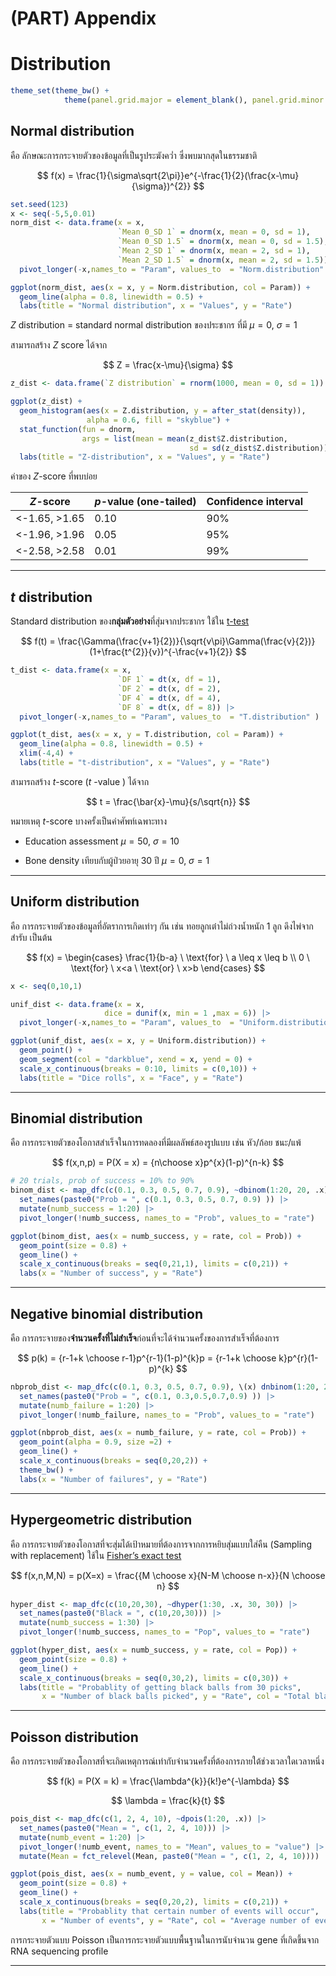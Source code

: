 # (PART) Appendix {.unnumbered}

# Distribution

```r
theme_set(theme_bw() +
            theme(panel.grid.major = element_blank(), panel.grid.minor = element_blank()))
```

## Normal distribution

คือ ลักษณะการกระจายตัวของข้อมูลที่เป็นรูประฆังคว่ำ ซึ่งพบมากสุดในธรรมชาติ

$$
f(x) = \frac{1}{\sigma\sqrt{2\pi}}e^{-\frac{1}{2}(\frac{x-\mu}{\sigma})^{2}}
$$

```r
set.seed(123)
x <- seq(-5,5,0.01)
norm_dist <- data.frame(x = x,
                        `Mean 0_SD 1` = dnorm(x, mean = 0, sd = 1),
                        `Mean 0_SD 1.5` = dnorm(x, mean = 0, sd = 1.5),
                        `Mean 2_SD 1` = dnorm(x, mean = 2, sd = 1),
                        `Mean 2_SD 1.5` = dnorm(x, mean = 2, sd = 1.5)) |> 
  pivot_longer(-x,names_to = "Param", values_to  = "Norm.distribution" )

ggplot(norm_dist, aes(x = x, y = Norm.distribution, col = Param)) + 
  geom_line(alpha = 0.8, linewidth = 0.5) +
  labs(title = "Normal distribution", x = "Values", y = "Rate")
```

$Z$ distribution = standard normal distribution ของประชากร ที่มี $\mu = 0$, $\sigma = 1$

สามารถสร้าง $Z$ score ได้จาก

$$
Z = \frac{x-\mu}{\sigma}
$$

```r
z_dist <- data.frame(`Z distribution` = rnorm(1000, mean = 0, sd = 1))

ggplot(z_dist) + 
  geom_histogram(aes(x = Z.distribution, y = after_stat(density)), 
                 alpha = 0.6, fill = "skyblue") +
  stat_function(fun = dnorm, 
                args = list(mean = mean(z_dist$Z.distribution, 
                                        sd = sd(z_dist$Z.distribution)))) +
  labs(title = "Z-distribution", x = "Values", y = "Rate")
```

ค่าของ $Z$-score ที่พบบ่อย

| $Z$-score       | $p$-value (one-tailed) | Confidence interval |
|-----------------|------------------------|---------------------|
| \<-1.65, \>1.65 | 0.10                   | 90%                 |
| \<-1.96, \>1.96 | 0.05                   | 95%                 |
| \<-2.58, \>2.58 | 0.01                   | 99%                 |

------------------------------------------------------------------------

## $t$ distribution

Standard distribution ของ**กลุ่มตัวอย่าง**ที่สุ่มจากประชากร ใช้ใน [t-test](#sec-t-test)

$$
f(t) = \frac{\Gamma(\frac{v+1}{2})}{\sqrt{v\pi}\Gamma(\frac{v}{2})}(1+\frac{t^{2}}{v})^{-\frac{v+1}{2}}
$$

```r
t_dist <- data.frame(x = x, 
                        `DF 1` = dt(x, df = 1),
                        `DF 2` = dt(x, df = 2),
                        `DF 4` = dt(x, df = 4),
                        `DF 8` = dt(x, df = 8)) |> 
  pivot_longer(-x,names_to = "Param", values_to  = "T.distribution" ) 

ggplot(t_dist, aes(x = x, y = T.distribution, col = Param)) + 
  geom_line(alpha = 0.8, linewidth = 0.5) +
  xlim(-4,4) +
  labs(title = "t-distribution", x = "Values", y = "Rate")
```

สามารถสร้าง $t$-score ($t$ -value ) ได้จาก

$$
t = \frac{\bar{x}-\mu}{s/\sqrt{n}}
$$

หมายเหตุ $t$-score บางครั้งเป็นคำศัพท์เฉพาะทาง

-   Education assessment $\mu = 50$, $\sigma = 10$

-   Bone density เทียบกับผู้ป่วยอายุ 30 ปี $\mu = 0$, $\sigma = 1$

------------------------------------------------------------------------

## Uniform distribution

คือ การกระจายตัวของข้อมูลที่อัตราการเกิดเท่าๆ กัน เช่น ทอยลูกเต๋าไม่ถ่วงน้ำหนัก 1 ลูก ดึงไพ่จากสำรับ เป็นต้น

$$
f(x) = \begin{cases}
\frac{1}{b-a} \ \text{for} \ a \leq x \leq b \\
0 \ \text{for} \ x<a \ \text{or} \ x>b 
\end{cases}
$$

```r
x <- seq(0,10,1)

unif_dist <- data.frame(x = x, 
                     dice = dunif(x, min = 1 ,max = 6)) |> 
  pivot_longer(-x,names_to = "Param", values_to  = "Uniform.distribution" ) 

ggplot(unif_dist, aes(x = x, y = Uniform.distribution)) + 
  geom_point() +
  geom_segment(col = "darkblue", xend = x, yend = 0) +
  scale_x_continuous(breaks = 0:10, limits = c(0,10)) +
  labs(title = "Dice rolls", x = "Face", y = "Rate")
```

------------------------------------------------------------------------

## Binomial distribution

คือ การกระจายตัวของโอกาสสำเร็จในการทดลองที่มีผลลัพธ์สองรูปแบบ เช่น หัว/ก้อย ชนะ/แพ้

$$
f(x,n,p) = P(X = x) = {n\choose x}p^{x}(1-p)^{n-k}  
$$

```r
# 20 trials, prob of success = 10% to 90%
binom_dist <- map_dfc(c(0.1, 0.3, 0.5, 0.7, 0.9), ~dbinom(1:20, 20, .x)) |> 
  set_names(paste0("Prob = ", c(0.1, 0.3, 0.5, 0.7, 0.9) )) |> 
  mutate(numb_success = 1:20) |> 
  pivot_longer(!numb_success, names_to = "Prob", values_to = "rate") 

ggplot(binom_dist, aes(x = numb_success, y = rate, col = Prob)) + 
  geom_point(size = 0.8) +
  geom_line() +
  scale_x_continuous(breaks = seq(0,21,1), limits = c(0,21)) +
  labs(x = "Number of success", y = "Rate")

```

------------------------------------------------------------------------

## Negative binomial distribution

คือ การกระจายของ**จำนวนครั้งที่ไม่สำเร็จ**ก่อนที่จะได้จำนวนครั้งของการสำเร็จที่ต้องการ

$$
p(k) = {r-1+k \choose r-1}p^{r-1}(1-p)^{k}p = {r-1+k \choose k}p^{r}(1-p)^{k}
$$

```r
nbprob_dist <- map_dfc(c(0.1, 0.3, 0.5, 0.7, 0.9), \(x) dnbinom(1:20, 20,x)) |> 
  set_names(paste0("Prob = ", c(0.1, 0.3,0.5,0.7,0.9) )) |> 
  mutate(numb_failure = 1:20) |> 
  pivot_longer(!numb_failure, names_to = "Prob", values_to = "rate") 

ggplot(nbprob_dist, aes(x = numb_failure, y = rate, col = Prob)) + 
  geom_point(alpha = 0.9, size =2) +
  geom_line() +
  scale_x_continuous(breaks = seq(0,20,2)) +
  theme_bw() +
  labs(x = "Number of failures", y = "Rate")
```

------------------------------------------------------------------------

## Hypergeometric distribution

คือ การกระจายตัวของโอกาสที่จะสุ่มได้เป้าหมายที่ต้องการจากการหยิบสุ่มแบบใส่คืน (Sampling with replacement) ใช้ใน [Fisher's exact test](#fisher)

$$
f(x,n,M,N) = p(X=x) = \frac{{M \choose x}{N-M \choose n-x}}{N \choose n}
$$

```r
hyper_dist <- map_dfc(c(10,20,30), ~dhyper(1:30, .x, 30, 30)) |>  
  set_names(paste0("Black = ", c(10,20,30))) |> 
  mutate(numb_success = 1:30) |> 
  pivot_longer(!numb_success, names_to = "Pop", values_to = "rate") 

ggplot(hyper_dist, aes(x = numb_success, y = rate, col = Pop)) + 
  geom_point(size = 0.8) +
  geom_line() +
  scale_x_continuous(breaks = seq(0,30,2), limits = c(0,30)) +
  labs(title = "Probablity of getting black balls from 30 picks", 
       x = "Number of black balls picked", y = "Rate", col = "Total black balls\n in the bag")
```

------------------------------------------------------------------------

## Poisson distribution {#poisson-dist}

คือ การกระจายตัวของโอกาสที่จะเกิดเหตุการณ์เท่ากับจำนวนครั้งที่ต้องการภายใต้ช่วงเวลาใดเวลาหนึ่ง

$$
f(k) = P(X = k) = \frac{\lambda^{k}}{k!}e^{-\lambda}
$$

$$
\lambda = \frac{k}{t}
$$

```r
pois_dist <- map_dfc(c(1, 2, 4, 10), ~dpois(1:20, .x)) |>  
  set_names(paste0("Mean = ", c(1, 2, 4, 10))) |> 
  mutate(numb_event = 1:20) |> 
  pivot_longer(!numb_event, names_to = "Mean", values_to = "value") |> 
  mutate(Mean = fct_relevel(Mean, paste0("Mean = ", c(1, 2, 4, 10))))

ggplot(pois_dist, aes(x = numb_event, y = value, col = Mean)) + 
  geom_point(size = 0.8) +
  geom_line() + 
  scale_x_continuous(breaks = seq(0,20,2), limits = c(0,21)) +
  labs(title = "Probablity that certain number of events will occur", 
       x = "Number of events", y = "Rate", col = "Average number of events")
```

การกระจายตัวแบบ Poisson เป็นการกระจายตัวแบบพื้นฐานในการนับจำนวน gene ที่เกิดขึ้นจาก RNA sequencing profile

------------------------------------------------------------------------
